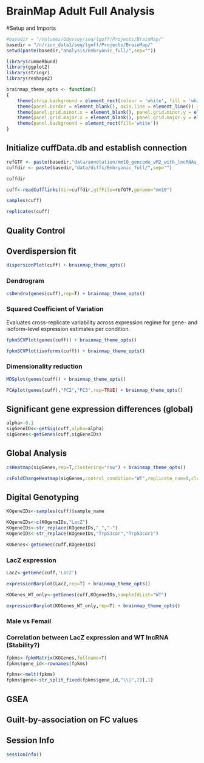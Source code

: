 BrainMap Adult Full Analysis
=====================================

#Setup and Imports
```r
#basedir = "/Volumes/Odyssey/seq/lgoff/Projects/BrainMap/"
basedir = "/n/rinn_data1/seq/lgoff/Projects/BrainMap/"
setwd(paste(basedir,"analysis/Embryonic_full/",sep=""))
```

```r
library(cummeRbund)
library(ggplot2)
library(stringr)
library(reshape2)

brainmap_theme_opts <- function()
{
    theme(strip.background = element_rect(colour = 'white', fill = 'white')) +
    theme(panel.border = element_blank(), axis.line = element_line()) +
    theme(panel.grid.minor.x = element_blank(), panel.grid.minor.y = element_blank()) +
    theme(panel.grid.major.x = element_blank(), panel.grid.major.y = element_blank()) + 
    theme(panel.background = element_rect(fill='white'))
}
```

## Initialize cuffData.db and establish connection
```r
refGTF <- paste(basedir,"data/annotation/mm10_gencode_vM2_with_lncRNAs_and_LacZ.gtf",sep="")
cuffdir <- paste(basedir,"data/diffs/Embryonic_full/",sep="")

cuffdir

cuff<-readCufflinks(dir=cuffdir,gtfFile=refGTF,genome="mm10")

samples(cuff)

replicates(cuff)
```

## Quality Control

## Overdispersion fit
```r
dispersionPlot(cuff) + brainmap_theme_opts()
```

### Dendrogram
```r
csDendro(genes(cuff),rep=T) + brainmap_theme_opts()
```

### Squared Coefficient of Variation
Evaluates cross-replicate variability across expression regime for gene- and isoform-level expression estimates per condition.
```r
fpkmSCVPlot(genes(cuff)) + brainmap_theme_opts()

fpkmSCVPlot(isoforms(cuff)) + brainmap_theme_opts()
```

### Dimensionality reduction

```r
MDSplot(genes(cuff)) + brainmap_theme_opts()

PCAplot(genes(cuff),"PC2","PC3",rep=TRUE) + brainmap_theme_opts()
```

## Significant gene expression differences (global)
```r
alpha<-0.1
sigGeneIDs<-getSig(cuff,alpha=alpha)
sigGenes<-getGenes(cuff,sigGeneIDs)
```


## Global Analysis
```r
csHeatmap(sigGenes,rep=T,clustering="row") + brainmap_theme_opts()

csFoldChangeHeatmap(sigGenes,control_condition="WT",replicate_num=0,clustering='row',replicates=TRUE,labRow=FALSE)
```

## Digital Genotyping
```r
KOgeneIDs<-samples(cuff)$sample_name

KOgeneIDs<-c(KOgeneIDs,"LacZ")
KOgeneIDs<-str_replace(KOgeneIDs,"_","-")
KOgeneIDs<-str_replace(KOgeneIDs,"Trp53cor","Trp53cor1")

KOGenes<-getGenes(cuff,KOgeneIDs)


```

### LacZ expression
```r
LacZ<-getGene(cuff,'LacZ')

expressionBarplot(LacZ,rep=T) + brainmap_theme_opts()

KOGenes_WT_only<-getGenes(cuff,KOgeneIDs,sampleIdList="WT")

expressionBarplot(KOGenes_WT_only,rep=T) + brainmap_theme_opts()

```
### Male vs Femail

### Correlation between LacZ expression and WT lncRNA (Stability?)
```r


fpkms<-fpkmMatrix(KOGenes,fullname=T)
fpkms$gene_id<-rownames(fpkms)

fpkms<-melt(fpkms)
fpkms$gene<-str_split_fixed(fpkms$gene_id,"\\|",2)[,1]


```

## GSEA

## Guilt-by-association on FC values


## Session Info
```r
sessionInfo()
```


